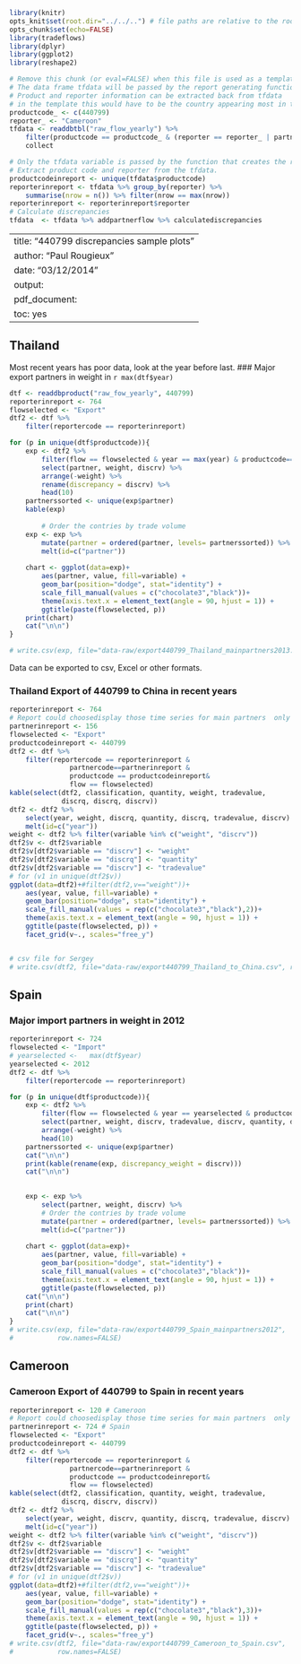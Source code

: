 ```r
library(knitr)
opts_knit$set(root.dir="../../..") # file paths are relative to the root of the project directory
opts_chunk$set(echo=FALSE)
library(tradeflows)
library(dplyr)
library(ggplot2)
library(reshape2)
``` 

```r
# Remove this chunk (or eval=FALSE) when this file is used as a template
# The data frame tfdata will be passed by the report generating function to the template
# Product and reporter information can be extracted back from tfdata 
# in the template this would have to be the country appearing most in the data frame
productcode_ <- c(440799)
reporter_ <- "Cameroon" 
tfdata <- readdbtbl("raw_flow_yearly") %>%
    filter(productcode == productcode_ & (reporter == reporter_ | partner == reporter_)) %>%
    collect
```


```r
# Only the tfdata variable is passed by the function that creates the report
# Extract product code and reporter from the tfdata.
productcodeinreport <- unique(tfdata$productcode)
reporterinreport <- tfdata %>% group_by(reporter) %>% 
    summarise(nrow = n()) %>% filter(nrow == max(nrow))
reporterinreport <- reporterinreport$reporter
# Calculate discrepancies
tfdata  <- tfdata %>% addpartnerflow %>% calculatediscrepancies 
```

---
title: "440799 discrepancies sample plots "
author: "Paul Rougieux"
date: "03/12/2014"
output:
  pdf_document:
    toc: yes
---


## Thailand
Most recent years has poor data, look at the year before last.
### Major export partners in weight in `r max(dtf$year)` 
```r
dtf <- readdbproduct("raw_fow_yearly", 440799)
reporterinreport <- 764
flowselected <- "Export"
dtf2 <- dtf %>%
    filter(reportercode == reporterinreport)

for (p in unique(dtf$productcode)){
    exp <- dtf2 %>% 
        filter(flow == flowselected & year == max(year) & productcode==p) %>%
        select(partner, weight, discrv) %>%
        arrange(-weight) %>%
        rename(discrepancy = discrv) %>%
        head(10)
    partnerssorted <- unique(exp$partner)
    kable(exp)
    
        # Order the contries by trade volume
    exp <- exp %>%
        mutate(partner = ordered(partner, levels= partnerssorted)) %>%
        melt(id=c("partner"))
    
    chart <- ggplot(data=exp)+
        aes(partner, value, fill=variable) +
        geom_bar(position="dodge", stat="identity") +
        scale_fill_manual(values = c("chocolate3","black"))+
        theme(axis.text.x = element_text(angle = 90, hjust = 1)) +
        ggtitle(paste(flowselected, p))
    print(chart)
    cat("\n\n")
}

# write.csv(exp, file="data-raw/export440799_Thailand_mainpartners2013.csv", row.names=FALSE)
```
Data can be exported to csv, Excel or other formats.


### Thailand Export of 440799 to China in recent years
```r
reporterinreport <- 764
# Report could choosedisplay those time series for main partners  only
partnerinreport <- 156 
flowselected <- "Export"
productcodeinreport <- 440799
dtf2 <- dtf %>%
    filter(reportercode == reporterinreport & 
               partnercode==partnerinreport &
               productcode == productcodeinreport&
               flow == flowselected)
kable(select(dtf2, classification, quantity, weight, tradevalue, 
             discrq, discrq, discrv))
dtf2 <- dtf2 %>%
    select(year, weight, discrq, quantity, discrq, tradevalue, discrv) %>%
    melt(id=c("year"))
weight <- dtf2 %>% filter(variable %in% c("weight", "discrv"))
dtf2$v <- dtf2$variable
dtf2$v[dtf2$variable == "discrv"] <- "weight"
dtf2$v[dtf2$variable == "discrq"] <- "quantity"
dtf2$v[dtf2$variable == "discrv"] <- "tradevalue"
# for (v1 in unique(dtf2$v))
ggplot(data=dtf2)+#filter(dtf2,v=="weight"))+
    aes(year, value, fill=variable) +
    geom_bar(position="dodge", stat="identity") +
    scale_fill_manual(values = rep(c("chocolate3","black"),2))+
    theme(axis.text.x = element_text(angle = 90, hjust = 1)) +
    ggtitle(paste(flowselected, p)) +
    facet_grid(v~., scales="free_y")


# csv file for Sergey
# write.csv(dtf2, file="data-raw/export440799_Thailand_to_China.csv", row.names=FALSE) 
```

## Spain
### Major import partners in weight in 2012
```r
reporterinreport <- 724
flowselected <- "Import"
# yearselected <-   max(dtf$year)
yearselected <- 2012
dtf2 <- dtf %>%
    filter(reportercode == reporterinreport)

for (p in unique(dtf$productcode)){
    exp <- dtf2 %>% 
        filter(flow == flowselected & year == yearselected & productcode==p) %>%
        select(partner, weight, discrv, tradevalue, discrv, quantity, discrq) %>%
        arrange(-weight) %>%
        head(10)
    partnerssorted <- unique(exp$partner)
    cat("\n\n")
    print(kable(rename(exp, discrepancy_weight = discrv)))
    cat("\n\n")

    
    exp <- exp %>%
        select(partner, weight, discrv) %>%
        # Order the contries by trade volume
        mutate(partner = ordered(partner, levels= partnerssorted)) %>%
        melt(id=c("partner"))
    
    chart <- ggplot(data=exp)+
        aes(partner, value, fill=variable) +
        geom_bar(position="dodge", stat="identity") +
        scale_fill_manual(values = c("chocolate3","black"))+
        theme(axis.text.x = element_text(angle = 90, hjust = 1)) +
        ggtitle(paste(flowselected, p))
    cat("\n\n")
    print(chart)
    cat("\n\n")
}
# write.csv(exp, file="data-raw/export440799_Spain_mainpartners2012", 
#           row.names=FALSE)
```

## Cameroon
### Cameroon Export of 440799 to Spain in recent years
```r
reporterinreport <- 120 # Cameroon
# Report could choosedisplay those time series for main partners  only
partnerinreport <- 724 # Spain 
flowselected <- "Export"
productcodeinreport <- 440799
dtf2 <- dtf %>%
    filter(reportercode == reporterinreport & 
               partnercode==partnerinreport &
               productcode == productcodeinreport&
               flow == flowselected)
kable(select(dtf2, classification, quantity, weight, tradevalue, 
             discrq, discrv, discrv))
dtf2 <- dtf2 %>%
    select(year, weight, discrv, quantity, discrq, tradevalue, discrv) %>%
    melt(id=c("year"))
weight <- dtf2 %>% filter(variable %in% c("weight", "discrv"))
dtf2$v <- dtf2$variable
dtf2$v[dtf2$variable == "discrv"] <- "weight"
dtf2$v[dtf2$variable == "discrq"] <- "quantity"
dtf2$v[dtf2$variable == "discrv"] <- "tradevalue"
# for (v1 in unique(dtf2$v))
ggplot(data=dtf2)+#filter(dtf2,v=="weight"))+
    aes(year, value, fill=variable) +
    geom_bar(position="dodge", stat="identity") +
    scale_fill_manual(values = rep(c("chocolate3","black"),3))+
    theme(axis.text.x = element_text(angle = 90, hjust = 1)) +
    ggtitle(paste(flowselected, p)) +
    facet_grid(v~., scales="free_y")
# write.csv(dtf2, file="data-raw/export440799_Cameroon_to_Spain.csv", 
#           row.names=FALSE)
```
